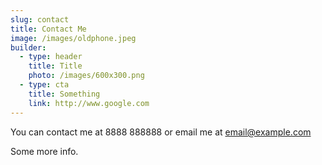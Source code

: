 ```yaml
---
slug: contact
title: Contact Me
image: /images/oldphone.jpeg
builder:
  - type: header
    title: Title
    photo: /images/600x300.png
  - type: cta
    title: Something
    link: http://www.google.com
---
```

You can contact me at 8888 888888 or email me at [email@example.com](mailto:email@example.com)

Some more info.